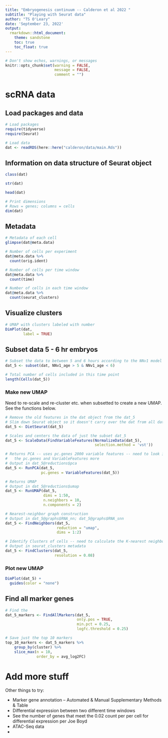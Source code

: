 ```yaml
---
title: "Embryogenesis continuum -- Calderon et al 2022 "
subtitle: "Playing with Seurat data"
author: "TS O'Leary"
date: 'September 23, 2022'
output:
  rmarkdown::html_document:
    theme: sandstone
    toc: true
    toc_float: true
---
```




```r
# Don't show echos, warnings, or messages
knitr::opts_chunk$set(warning = FALSE, 
                      message = FALSE,
                      comment = "")
```

# scRNA data

## Load packages and data

```r
# Load packages
require(tidyverse)
require(Seurat)

# Load data
dat <- readRDS(here::here("calderon/data/main.Rds"))
```

## Information on data structure of Seurat object

```r
class(dat)

str(dat)

head(dat)

# Print dimensions
# Rows = genes; columns = cells
dim(dat)
```

## Metadata
```r
# Metadata of each cell
glimpse(dat@meta.data)

# Number of cells per experiment
dat@meta.data %>% 
  count(orig.ident)

# Number of cells per time window
dat@meta.data %>% 
  count(time)

# Number of cells in each time window
dat@meta.data %>%
  count(seurat_clusters)
```

## Visualize clusters

```r
# UMAP with clusters labeled with number
DimPlot(dat, 
        label = TRUE)
```

## Subset data 5 - 6 hr embryos

```r
# Subset the data to between 5 and 6 hours according to the NNv1 model
dat_5 <- subset(dat, NNv1_age > 5 & NNv1_age < 6)

# Total number of cells included in this time point
length(Cells(dat_5))
```


### Make new UMAP

Need to re-scale and re-cluster etc. when subsetted to create a new UMAP. See the functions below.

```r
# Remove the old features in the dat object from the dat_5
# Slim down Seurat object so it doesn't carry over the dat from all data
dat_5 <- DietSeurat(dat_5)

# Scales and centers the data of just the subset dat_5
dat_5 <- ScaleData(FindVariableFeatures(NormalizeData(dat_5), 
                                        selection.method = 'vst'))

# Returns PCA -- uses pc.genes 2000 variable features -- need to look into 
#   the pc.genes and VariableFeatures more
# Output in dat_5@reductions$pca
dat_5 <- RunPCA(dat_5, 
                pc.genes = VariableFeatures(dat_5))

# Returns UMAP
# Output in dat_5@reductions$umap
dat_5 <- RunUMAP(dat_5, 
                 dims = 1:50, 
                 n.neighbors = 10, 
                 n.components = 2)

# Nearest-neighbor graph construction
# Output in dat_5@graphs$RNA_nn; dat_5@graphs$RNA_snn
dat_5 <- FindNeighbors(dat_5, 
                       reduction = "umap", 
                       dims = 1:2)

# Identify Clusters of cells -- need to calculate the K-nearest neighbors first
# Output in seurat_clusters metadata
dat_5 <- FindClusters(dat_5, 
                      resolution = 0.08)
```

### Plot new UMAP

```r
DimPlot(dat_5) + 
  guides(color = "none")
```

## Find all marker genes

```r
# Find the 
dat_5_markers <- FindAllMarkers(dat_5,
                                only.pos = TRUE, 
                                min.pct = 0.25, 
                                logfc.threshold = 0.25)

# Save just the top 10 markers
top_10_markers <- dat_5_markers %>%
    group_by(cluster) %>%
    slice_max(n = 10, 
              order_by = avg_log2FC)
```

# Add more stuff

Other things to try:

- Marker gene annotation -- Automated & Manual Supplementary Methods & Table
- Differential expression between two different time windows
- See the number of genes that meet the 0.02 count per per cell for differential expression per Joe Boyd
- ATAC-Seq data
- 



